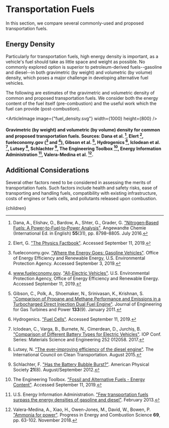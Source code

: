 


# Transportation Fuels

In this section, we compare several commonly-used and proposed transportation fuels.

## Energy Density

Particularly for transportation fuels, high energy density is important, as a vehicle's fuel should take as little space and weight as possible. No commonly explored option is superior to petroleum-derived fuels--gasoline and diesel--in both gravimetric (by weight) and volumetric (by volume) density, which poses a major challenge in developing alternative fuel vehicles.

The following are estimates of the gravimetric and volumetric density of common and proposed transportation fuels. We consider both the energy content of the fuel itself (pre-combustion) and the useful work which the fuel can provide (post-combustion).

<ArticleImage image={"fuel_density.svg"} width={1000} height={800} />
#### Gravimetric (by weight) and volumetric (by volume) density for common and proposed transportation fuels. Sources: Dana et al. [^1], Elert [^2], fueleconomy.gov ([^3] and [^12]), Gibson et al. [^4], Hydrogenics [^5], Iclodean et al. [^6], Lutsey [^7], Schlachter [^8], The Engineering Toolbox [^9], Energy Information Administration [^10], Valera-Medina et al. [^11].

## Additional Considerations
Several other factors need to be considered in assessing the merits of transportation fuels. Such factors include health and safety risks, ease of transporting and handling fuels, compatibility with existing infrastructure, costs of engines or fuels cells, and pollutants released upon combustion.

[^1]: Dana, A., Elishav, O., Bardow, A., Shter, G., Grader, G. ["Nitrogen‐Based Fuels: A Power‐to‐Fuel‐to‐Power Analysis"](https://www.ncbi.nlm.nih.gov/pmc/articles/PMC5089635/). Angewandte Chemie (International Ed. in English) **55**(31), pp. 8798–8805. July 2016.

[^2]: Elert, G. ["The Physics Factbook"](https://hypertextbook.com/facts/). Accessed September 11, 2019.

[^3]: fueleconomy.gov. ["Where the Energy Goes: Gasoline Vehicles"](https://www.fueleconomy.gov/feg/atv.shtml). Office of Energy Efficiency and Renewable Energy, U.S. Environmental Protection Agency. Accessed September 3, 2019.

[^4]: Gibson, C., Polk, A., Shoemaker, N., Srinivasan, K., Krishnan, S. ["Comparison of Propane and Methane Performance and Emissions in a Turbocharged Direct Injection Dual Fuel Engine"](https://www.osti.gov/biblio/1079582). Journal of Engineering for Gas Turbines and Power **133**(9). January 2011.

[^5]: Hydrogenics. ["Fuel Cells"](https://www.hydrogenics.com/technology-resources/hydrogen-technology/fuel-cells/). Accessed September 11, 2019.

[^6]: Iclodean, C., Varga, B., Burnete, N., Cimerdean, D., Jurchiș, B. ["Comparison of Different Battery Types for Electric Vehicles"](https://iopscience.iop.org/article/10.1088/1757-899X/252/1/012058/meta). IOP Conf. Series: Materials Science and Engineering 252 012058. 2017.

[^7]: Lutsey, N. ["The ever-improving efficiency of the diesel engine"](https://theicct.org/blogs/staff/ever-improving-efficiency-diesel-engine). The International Council on Clean Transportation. August 2015.

[^8]: Schlachter, F. ["Has the Battery Bubble Burst?"](https://www.aps.org/publications/apsnews/201208/backpage.cfm). American Physical Society **21**(8). August/September 2012.

[^9]: The Engineering Toolbox. ["Fossil and Alternative Fuels - Energy Content"](https://www.engineeringtoolbox.com/fossil-fuels-energy-content-d_1298.html). Accessed September 11, 2019.

[^10]: U.S. Energy Information Administration. ["Few transportation fuels surpass the energy densities of gasoline and diesel"](https://www.eia.gov/todayinenergy/detail.php?id=9991). February 2013.

[^11]: Valera-Medina, A., Xiao, H., Owen-Jones, M., David, W., Bowen, P. ["Ammonia for power"](https://www.sciencedirect.com/science/article/pii/S0360128517302320). Progress in Energy and Combustion Science **69**, pp. 63-102. November 2018.

[^12]: www.fueleconomy.gov. ["All-Electric Vehicles"](https://www.fueleconomy.gov/feg/evtech.shtml). U.S. Environmental Protection Agency, Office of Energy Efficiency and Renewable Energy. Accessed September 11, 2019.

  <Article 
    focusAreaUrl={focusAreaUrl} 
    hierarchy={hierarchy} 
    site={site}
  >
    {children}
  </Article>